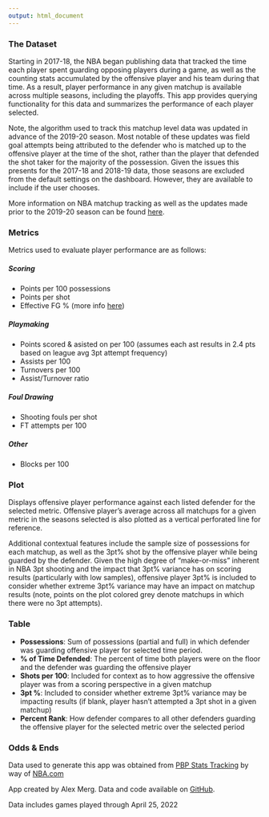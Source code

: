 ```yaml
---
output: html_document
---
```



### The Dataset

Starting in 2017-18, the NBA began publishing data that tracked the time each player spent guarding opposing players during a game, as well as the counting stats accumulated by the offensive player and his team during that time. As a result, player performance in any given matchup is available across multiple seasons, including the playoffs. This app provides querying functionality for this data and summarizes the performance of each player selected.

Note, the algorithm used to track this matchup level data was updated in advance of the 2019-20 season. Most notable of these updates was field goal attempts being attributed to the defender who is matched up to the offensive player at the time of the shot, rather than the player that defended the shot taker for the majority of the possession. Given the issues this presents for the 2017-18 and 2018-19 data, those seasons are excluded from the default settings on the dashboard. However, they are available to include if the user chooses.

More information on NBA matchup tracking as well as the updates made prior to the 2019-20 season can be found [here](https://www.nba.com/stats/articles/nba-com-stats-unveils-improved-matchup-data-for-2019-20-season/). 


### Metrics

Metrics used to evaluate player performance are as follows:

##### Scoring
 - Points per 100 possessions
 - Points per shot
 - Effective FG % (more info [here](https://www.basketball-reference.com/about/glossary.html))
 
##### Playmaking
 - Points scored & asisted on per 100 (assumes each ast results in 2.4 pts based on league avg 3pt attempt frequency)
 - Assists per 100
 - Turnovers per 100
 - Assist/Turnover ratio
 
##### Foul Drawing
 - Shooting fouls per shot
 - FT attempts per 100
 
##### Other
 - Blocks per 100

### Plot

Displays offensive player performance against each listed defender for the selected metric. Offensive player's average across all matchups for a given metric in the seasons selected is also plotted as a vertical perforated line for reference.

Additional contextual features include the sample size of possessions for each matchup, as well as the 3pt% shot by the offensive player while being guarded by the defender. Given the high degree of "make-or-miss" inherent in NBA 3pt shooting and the impact that 3pt% variance has on scoring results (particularly with low samples), offensive player 3pt% is included to consider whether extreme 3pt% variance may have an impact on matchup results (note, points on the plot colored grey denote matchups in which there were no 3pt attempts).


### Table

 - **Possessions**: Sum of possessions (partial and full) in which defender was guarding offensive player for selected time period.
 - **% of Time Defended**: The percent of time both players were on the floor and the defender was guarding the offensive player
 - **Shots per 100**: Included for context as to how aggressive the offensive player was from a scoring perspective in a given matchup
 - **3pt %**: Included to consider whether extreme 3pt% variance may be impacting results (if blank, player hasn't attempted a 3pt shot in a given matchup)
 - **Percent Rank**: How defender compares to all other defenders guarding the offensive player for the selected metric over the selected period


### Odds & Ends

Data used to generate this app was obtained from [PBP Stats Tracking](https://tracking.pbpstats.com/) by way of [NBA.com](https://www.nba.com/stats/)

App created by Alex Merg. Data and code available on [GitHub](https://github.com/a-merg/nba_matchup_finder).

Data includes games played through April 25, 2022

<br></br>